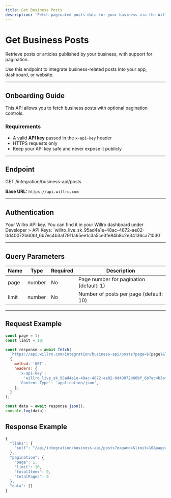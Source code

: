 ```yaml
---
title: Get Business Posts
description: 'Fetch paginated posts data for your business via the Willro API'
---
```


# Get Business Posts

Retrieve posts or articles published by your business, with support for pagination.

<Note>
  Use this endpoint to integrate business-related posts into your app,
  dashboard, or website.
</Note>

---

## Onboarding Guide

This API allows you to fetch business posts with optional pagination controls.

### Requirements

- A valid **API key** passed in the `x-api-key` header
- HTTPS requests only
- Keep your API key safe and never expose it publicly

---

## Endpoint

GET /integration/business-api/posts

**Base URL:** `https://api.willro.com`

---

## Authentication

<ParamField header="x-api-key" type="string" required>
  Your Willro API key. You can find it in your Willro dashboard under Developer
  > API Keys:
  `willro_live_sk_95ad4a1e-48ac-4872-ae02-0d40072b60bf_6b7ec4b3af7911a65ee1c3a5ce3fe84b8c2e34136ca71030`
</ParamField>

---

## Query Parameters

| Name  | Type   | Required | Description                             |
| ----- | ------ | -------- | --------------------------------------- |
| page  | number | No       | Page number for pagination (default: 1) |
| limit | number | No       | Number of posts per page (default: 10)  |

---

## Request Example

<CodeGroup>

```js
const page = 1;
const limit = 10;

const response = await fetch(
  `https://api.willro.com/integration/business-api/posts?page=${page}&limit=${limit}`,
  {
    method: 'GET',
    headers: {
      'x-api-key':
        'willro_live_sk_95ad4a1e-48ac-4872-ae02-0d40072b60bf_6b7ec4b3af7911a65ee1c3a5ce3fe84b8c2e34136ca71030',
      'Content-Type': 'application/json',
    },
  }
);

const data = await response.json();
console.log(data);
```

</CodeGroup>

## Response Example

```js
{
  "links": {
    "self": "/api/integration/business-api/posts?expand=&limit=10&page=1&q=&sortBy=createdAt&sortType=DESC"
  },
  "pagination": {
    "page": 1,
    "limit": 10,
    "totalItems": 0,
    "totalPages": 0
  },
  "data": []
}
```
